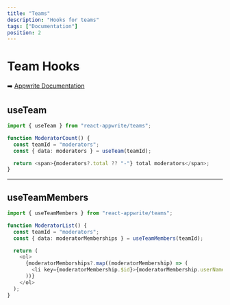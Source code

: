 ```yaml
---
title: "Teams"
description: "Hooks for teams"
tags: ["Documentation"]
position: 2
---
```


# Team Hooks

➡️ [Appwrite Documentation](https://appwrite.io/docs/client/teams)

## useTeam

```typescript
import { useTeam } from "react-appwrite/teams";

function ModeratorCount() {
  const teamId = "moderators";
  const { data: moderators } = useTeam(teamId);

  return <span>{moderators?.total ?? "-"} total moderators</span>;
}
```

---

## useTeamMembers

```typescript
import { useTeamMembers } from "react-appwrite/teams";

function ModeratorList() {
  const teamId = "moderators";
  const { data: moderatorMemberships } = useTeamMembers(teamId);

  return (
    <ol>
      {moderatorMemborships?.map((moderatorMembership) => (
        <li key={moderatorMembership.$id}>{moderatorMembership.userName}</li>
      ))}
    </ol>
  );
}
```
